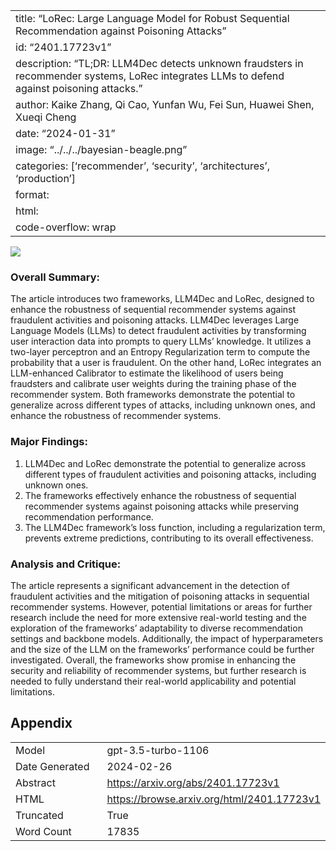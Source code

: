 
---
title: "LoRec: Large Language Model for Robust Sequential Recommendation against Poisoning Attacks"
id: "2401.17723v1"
description: "TL;DR: LLM4Dec detects unknown fraudsters in recommender systems, LoRec integrates LLMs to defend against poisoning attacks."
author: Kaike Zhang, Qi Cao, Yunfan Wu, Fei Sun, Huawei Shen, Xueqi Cheng
date: "2024-01-31"
image: "../../../bayesian-beagle.png"
categories: ['recommender', 'security', 'architectures', 'production']
format:
  html:
    code-overflow: wrap
---

![](../../../bayesian-beagle.png)

### Overall Summary:

The article introduces two frameworks, LLM4Dec and LoRec, designed to enhance the robustness of sequential recommender systems against fraudulent activities and poisoning attacks. LLM4Dec leverages Large Language Models (LLMs) to detect fraudulent activities by transforming user interaction data into prompts to query LLMs' knowledge. It utilizes a two-layer perceptron and an Entropy Regularization term to compute the probability that a user is fraudulent. On the other hand, LoRec integrates an LLM-enhanced Calibrator to estimate the likelihood of users being fraudsters and calibrate user weights during the training phase of the recommender system. Both frameworks demonstrate the potential to generalize across different types of attacks, including unknown ones, and enhance the robustness of recommender systems.

### Major Findings:
1. LLM4Dec and LoRec demonstrate the potential to generalize across different types of fraudulent activities and poisoning attacks, including unknown ones.
2. The frameworks effectively enhance the robustness of sequential recommender systems against poisoning attacks while preserving recommendation performance.
3. The LLM4Dec framework's loss function, including a regularization term, prevents extreme predictions, contributing to its overall effectiveness.

### Analysis and Critique:
The article represents a significant advancement in the detection of fraudulent activities and the mitigation of poisoning attacks in sequential recommender systems. However, potential limitations or areas for further research include the need for more extensive real-world testing and the exploration of the frameworks' adaptability to diverse recommendation settings and backbone models. Additionally, the impact of hyperparameters and the size of the LLM on the frameworks' performance could be further investigated. Overall, the frameworks show promise in enhancing the security and reliability of recommender systems, but further research is needed to fully understand their real-world applicability and potential limitations.

## Appendix

|          |          |
|----------|----------|
| Model     | gpt-3.5-turbo-1106       |
| Date Generated     | 2024-02-26       |
| Abstract | [https://arxiv.org/abs/2401.17723v1](https://arxiv.org/abs/2401.17723v1)        |
| HTML     | [https://browse.arxiv.org/html/2401.17723v1](https://browse.arxiv.org/html/2401.17723v1)       |
| Truncated       | True       |
| Word Count       | 17835       |